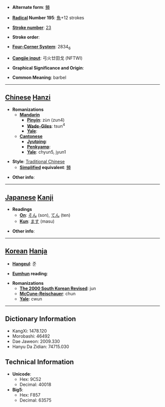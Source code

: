 * '''Alternate form''': [[鳟]]

* '''[[Wiktionary:Chinese radical index| Radical]] Number 195''': [[Wiktionary:Chinese radical index 魚|魚]]+12 strokes

* '''[[Wiktionary:Chinese total strokes index|Stroke number]]''': [[Wiktionary:Chinese total strokes index 23|23]]

* '''Stroke order''': 

* '''[[Wiktionary:Chinese four corner index|Four-Corner System]]''': 2834<sub>6</sub>

* '''[[Wiktionary:Chinese Cangjie index|Cangjie input]]''': 弓火廿田戈 (NFTWI)

* '''Graphical Significance and Origin''': 

* '''Common Meaning''': barbel

----

== [[Chinese]] [[Hanzi]] ==

* '''Romanizations'''
** '''[[Mandarin]]'''
*** '''[[Pinyin]]''': zùn (zun4)
*** '''[[Wade-Giles]]''': tsun<sup>4</sup>
*** '''[[Yale]]''': 
** '''[[Cantonese]]'''
*** '''[[Jyutping]]''':
*** '''[[Penkyamp]]''': 
*** '''[[Yale]]''': chyun5, jyun1

* '''Style''': [[Traditional Chinese]] 
** '''[[Simplified Chinese|Simplified]] equivalent''': [[鳟]]

* '''Other info''': 

----

== [[Japanese]] [[Kanji]] ==

* '''Readings'''
** '''[[On]]''': [[そん]] (son), [[てん]] (ten)
** '''[[Kun]]''': [[ます]] (masu)

* '''Other info''':  

----

== [[Korean]] [[Hanja]] ==

* '''[[Hangeul]]''': 준

* '''[[Eumhun]] reading''': 

* '''Romanizations'''
** '''[[The 2000 South Korean Revised Romanization|The 2000 South Korean Revised]]''': jun
** '''[[McCune-Reischauer]]''': chun
** '''[[Yale]]''': cwun

----

== Dictionary Information ==

* KangXi: 1478.120
* Morobashi: 46492
* Dae Jaweon: 2009.330
* Hanyu Da Zidian: 74715.030

== Technical Information ==

* '''Unicode''':
** Hex: 9C52
** Decimal: 40018
* '''Big5''':
** Hex: F857
** Decimal: 63575